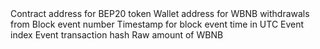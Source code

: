 <ParamField path="contract_address">
Contract address for BEP20 token
</ParamField>
<ParamField path="src">
Wallet address for WBNB withdrawals from
</ParamField>
<ParamField path="evt_block_number">
Block event number
</ParamField>
<ParamField path="evt_block_time">
Timestamp for block event time in UTC
</ParamField>
<ParamField path="evt_index">
Event index
</ParamField>
<ParamField path="evt_tx_hash">
Event transaction hash
</ParamField>
<ParamField path="wad">
Raw amount of WBNB
</ParamField>
